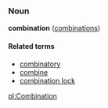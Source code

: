 ===Noun===
'''combination''' ([[combinations]])

====Related terms====
*[[combinatory]]
*[[combine]]
*[[combination lock]]

[[pl:Combination]]